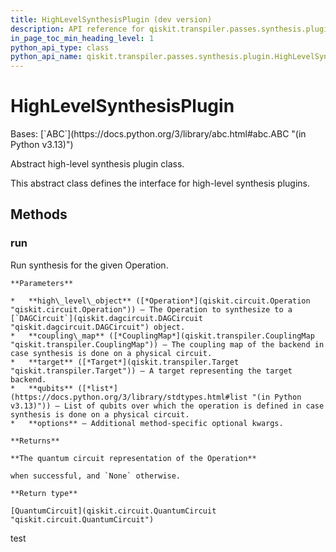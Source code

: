 ```yaml
---
title: HighLevelSynthesisPlugin (dev version)
description: API reference for qiskit.transpiler.passes.synthesis.plugin.HighLevelSynthesisPlugin in the dev version of qiskit
in_page_toc_min_heading_level: 1
python_api_type: class
python_api_name: qiskit.transpiler.passes.synthesis.plugin.HighLevelSynthesisPlugin
---
```


# HighLevelSynthesisPlugin

<Class id="qiskit.transpiler.passes.synthesis.plugin.HighLevelSynthesisPlugin" isDedicatedPage={true} github="https://github.com/Qiskit/qiskit/tree/stable/1.3/qiskit/transpiler/passes/synthesis/plugin.py#L660-L684" signature="qiskit.transpiler.passes.synthesis.plugin.HighLevelSynthesisPlugin" modifiers="class">
  Bases: [`ABC`](https://docs.python.org/3/library/abc.html#abc.ABC "(in Python v3.13)")

  Abstract high-level synthesis plugin class.

  This abstract class defines the interface for high-level synthesis plugins.

  ## Methods

  ### run

  <Function id="qiskit.transpiler.passes.synthesis.plugin.HighLevelSynthesisPlugin.run" github="https://github.com/Qiskit/qiskit/tree/stable/1.3/qiskit/transpiler/passes/synthesis/plugin.py#L666-L684" signature="run(high_level_object, coupling_map=None, target=None, qubits=None, **options)" modifiers="abstract">
    Run synthesis for the given Operation.

    **Parameters**

    *   **high\_level\_object** ([*Operation*](qiskit.circuit.Operation "qiskit.circuit.Operation")) – The Operation to synthesize to a [`DAGCircuit`](qiskit.dagcircuit.DAGCircuit "qiskit.dagcircuit.DAGCircuit") object.
    *   **coupling\_map** ([*CouplingMap*](qiskit.transpiler.CouplingMap "qiskit.transpiler.CouplingMap")) – The coupling map of the backend in case synthesis is done on a physical circuit.
    *   **target** ([*Target*](qiskit.transpiler.Target "qiskit.transpiler.Target")) – A target representing the target backend.
    *   **qubits** ([*list*](https://docs.python.org/3/library/stdtypes.html#list "(in Python v3.13)")) – List of qubits over which the operation is defined in case synthesis is done on a physical circuit.
    *   **options** – Additional method-specific optional kwargs.

    **Returns**

    **The quantum circuit representation of the Operation**

    when successful, and `None` otherwise.

    **Return type**

    [QuantumCircuit](qiskit.circuit.QuantumCircuit "qiskit.circuit.QuantumCircuit")
  </Function>
</Class>

test
